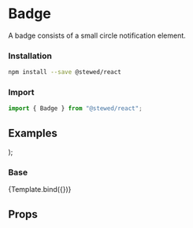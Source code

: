 
<Meta title="Components/Badge" component={Badge} />

# Badge

A badge consists of a small circle notification element.

### Installation

```bash
npm install --save @stewed/react
```

### Import

```js
import { Badge } from "@stewed/react";
```

## Examples

  <Theme>
    <Badge {...args}>
      <div style={{ width: 50, height: 50, backgroundColor: "#ddd" }} />
    </Badge>
  </Theme>
);

### Base

<Canvas>
  <Story
    name="Base"
    args={{
      position: "top-right",
      skin: "primary",
      value: "+999",
    }}>
    {Template.bind({})}
  </Story>
</Canvas>

## Props

<ArgsTable of={Badge} />
